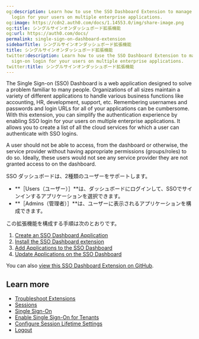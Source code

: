 ```yaml
---
og:description: Learn how to use the SSO Dashboard Extension to manage single sign-on
  login for your users on multiple enterprise applications.
og:image: https://cdn2.auth0.com/docs/1.14553.0/img/share-image.png
og:title: シングルサインオンダッシュボード拡張機能
og:url: https://auth0.com/docs/
permalink: single-sign-on-dashboard-extension
sidebarTitle: シングルサインオンダッシュボード拡張機能
title: シングルサインオンダッシュボード拡張機能
twitter:description: Learn how to use the SSO Dashboard Extension to manage single
  sign-on login for your users on multiple enterprise applications.
twitter:title: シングルサインオンダッシュボード拡張機能
---
```


The <Tooltip tip="Single Sign-On (SSO): Service that, after a user logs into one applicaton, automatically logs that user in to other applications." cta="View Glossary" href="/docs/glossary?term=Single+Sign-on">Single Sign-on</Tooltip> (SSO) Dashboard is a web application designed to solve a problem familiar to many people. Organizations of all sizes maintain a variety of different applications to handle various business functions like accounting, HR, development, support, etc. Remembering usernames and passwords and login URLs for all of your applications can be cumbersome. With this extension, you can simplify the authentication experience by enabling SSO login for your users on multiple enterprise applications. It allows you to create a list of all the cloud services for which a user can authenticate with SSO logins.

<Callout icon="file-lines" color="#0EA5E9" iconType="regular">

A user should not be able to access, from the dashboard or otherwise, the service provider without having appropriate permissions (groups/roles) to do so. Ideally, these users would not see any service provider they are not granted access to on the dashboard.

</Callout>

SSO ダッシュボードは、2種類のユーザーをサポートします。

* **［Users（ユーザー）］**は、ダッシュボードにログインして、SSOでサインインするアプリケーションを選択できます。
* **［Admins（管理者）］**は、ユーザーに表示されるアプリケーションを構成できます。

この拡張機能を構成する手順は次のとおりです。

1. [Create an SSO Dashboard Application](/docs/customize/extensions/single-sign-on-dashboard-extension/create-sso-dashboard-application)
2. [Install the SSO Dashboard extension](/docs/customize/extensions/single-sign-on-dashboard-extension/install-sso-dashboard-extension)
3. [Add Applications to the SSO Dashboard](/docs/customize/extensions/single-sign-on-dashboard-extension/add-applications-to-the-sso-dashboard)
4. [Update Applications on the SSO Dashboard](/docs/customize/extensions/single-sign-on-dashboard-extension/update-applications-on-the-sso-dashboard)

You can also [view this SSO Dashboard Extension on GitHub](https://github.com/auth0-extensions/auth0-sso-dashboard-extension).

## Learn more

* [Troubleshoot Extensions](/docs/troubleshoot/integration-extensibility-issues/troubleshoot-extensions)
* [Sessions](/docs/manage-users/sessions)
* [Single Sign-On](/docs/authenticate/single-sign-on)
* [Enable Single Sign-On for Tenants](/docs/get-started/tenant-settings/enable-sso-for-legacy-tenants)
* [Configure Session Lifetime Settings](/docs/manage-users/sessions/configure-session-lifetime-settings)
* [Logout](/docs/authenticate/login/logout)
